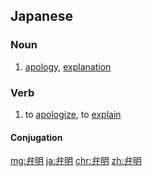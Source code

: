 ==Japanese==
{{ja-kanjitab|べん|めい|yomi=o}}

===Noun===
{{ja-noun|べんめい}}

# [[apology]], [[explanation]]

===Verb===
{{ja-verb-suru|べんめい}}

# to [[apologize]], to [[explain]]

====Conjugation====
{{ja-suru|べんめい}}

[[mg:弁明]]
[[ja:弁明]]
[[chr:弁明]]
[[zh:弁明]]